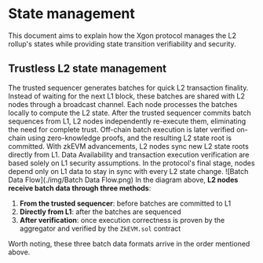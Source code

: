 # State management
This document aims to explain how the Xgon protocol manages the L2 rollup's states while providing state transition verifiability and security.

## Trustless L2 state management
The trusted sequencer generates batches for quick L2 transaction finality. Instead of waiting for the next L1 block, these batches are shared with L2 nodes through a broadcast channel. Each node processes the batches locally to compute the L2 state.
After the trusted sequencer commits batch sequences from L1, L2 nodes independently re-execute them, eliminating the need for complete trust. Off-chain batch execution is later verified on-chain using zero-knowledge proofs, and the resulting L2 state root is committed. With zkEVM advancements, L2 nodes sync new L2 state roots directly from L1.
<Tip title="Note">Data Availability and transaction execution verification are based solely on L1 security assumptions. In the protocol's final stage, nodes depend only on L1 data to stay in sync with every L2 state change.</Tip>
![Batch Data Flow](./img/Batch Data Flow.png)
In the diagram above, **L2 nodes receive batch data through three methods**:
1. **From the trusted sequencer**: before batches are committed to L1
2. **Directly from L1**: after the batches are sequenced
3. **After verification**: once execution correctness is proven by the aggregator and verified by the `ZkEVM.sol` contract

Worth noting, these three batch data formats arrive in the order mentioned above.